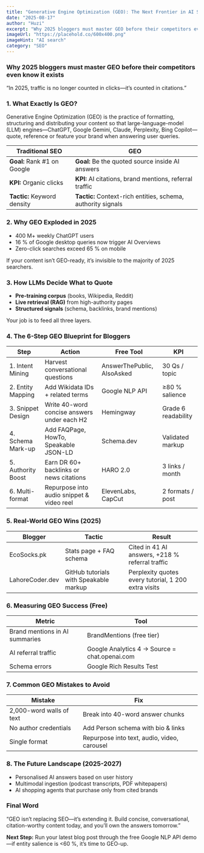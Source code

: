 ```yaml
---
title: "Generative Engine Optimization (GEO): The Next Frontier in AI Search"
date: "2025-08-17"
author: "Huzi"
excerpt: "Why 2025 bloggers must master GEO before their competitors even know it exists. Learn how to optimize for ChatGPT, Google Gemini, and other AI answer engines."
imageUrl: "https://placehold.co/600x400.png"
imageHint: "AI search"
category: "SEO"
---
```


### Why 2025 bloggers must master GEO before their competitors even know it exists

“In 2025, traffic is no longer counted in clicks—it’s counted in citations.”

### 1. What Exactly Is GEO?

Generative Engine Optimization (GEO) is the practice of formatting, structuring and distributing your content so that large-language-model (LLM) engines—ChatGPT, Google Gemini, Claude, Perplexity, Bing Copilot—quote, reference or feature your brand when answering user queries.

| Traditional SEO          | GEO                                                  |
| ------------------------ | ---------------------------------------------------- |
| **Goal:** Rank #1 on Google | **Goal:** Be the quoted source inside AI answers       |
| **KPI:** Organic clicks    | **KPI:** AI citations, brand mentions, referral traffic |
| **Tactic:** Keyword density | **Tactic:** Context-rich entities, schema, authority signals |

### 2. Why GEO Exploded in 2025

-   400 M+ weekly ChatGPT users
-   16 % of Google desktop queries now trigger AI Overviews
-   Zero-click searches exceed 65 % on mobile

If your content isn’t GEO-ready, it’s invisible to the majority of 2025 searchers.

### 3. How LLMs Decide What to Quote

-   **Pre-training corpus** (books, Wikipedia, Reddit)
-   **Live retrieval (RAG)** from high-authority pages
-   **Structured signals** (schema, backlinks, brand mentions)

Your job is to feed all three layers.

### 4. The 6-Step GEO Blueprint for Bloggers

| Step             | Action                                      | Free Tool              | KPI                 |
| ---------------- | ------------------------------------------- | ---------------------- | ------------------- |
| 1. Intent Mining | Harvest conversational questions            | AnswerThePublic, AlsoAsked | 30 Qs / topic       |
| 2. Entity Mapping| Add Wikidata IDs + related terms            | Google NLP API         | ≥80 % salience      |
| 3. Snippet Design| Write 40-word concise answers under each H2 | Hemingway              | Grade 6 readability |
| 4. Schema Mark-up| Add FAQPage, HowTo, Speakable JSON-LD       | Schema.dev             | Validated markup    |
| 5. Authority Boost| Earn DR 60+ backlinks or news citations    | HARO 2.0               | 3 links / month     |
| 6. Multi-format  | Repurpose into audio snippet & video reel   | ElevenLabs, CapCut     | 2 formats / post    |

### 5. Real-World GEO Wins (2025)

| Blogger         | Tactic                               | Result                                                |
| --------------- | ------------------------------------ | ----------------------------------------------------- |
| EcoSocks.pk     | Stats page + FAQ schema              | Cited in 41 AI answers, +218 % referral traffic       |
| LahoreCoder.dev | GitHub tutorials with Speakable markup | Perplexity quotes every tutorial, 1 200 extra visits |

### 6. Measuring GEO Success (Free)

| Metric                        | Tool                         |
| ----------------------------- | ---------------------------- |
| Brand mentions in AI summaries | BrandMentions (free tier)    |
| AI referral traffic           | Google Analytics 4 → Source = chat.openai.com |
| Schema errors                 | Google Rich Results Test     |

### 7. Common GEO Mistakes to Avoid

| Mistake                       | Fix                                           |
| ----------------------------- | --------------------------------------------- |
| 2,000-word walls of text      | Break into 40-word answer chunks              |
| No author credentials         | Add Person schema with bio & links            |
| Single format                 | Repurpose into text, audio, video, carousel |

### 8. The Future Landscape (2025-2027)

-   Personalised AI answers based on user history
-   Multimodal ingestion (podcast transcripts, PDF whitepapers)
-   AI shopping agents that purchase only from cited brands

### Final Word

“GEO isn’t replacing SEO—it’s extending it.
Build concise, conversational, citation-worthy content today, and you’ll own the answers tomorrow.”

**Next Step:** Run your latest blog post through the free Google NLP API demo—if entity salience is <60 %, it’s time to GEO-up.
